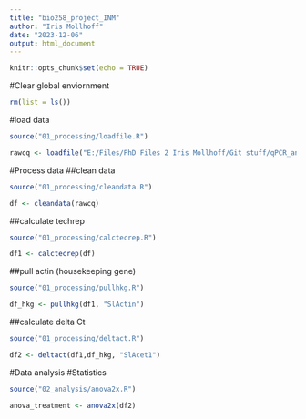 ```yaml
---
title: "bio258_project_INM"
author: "Iris Mollhoff"
date: "2023-12-06"
output: html_document
---
```


```r
knitr::opts_chunk$set(echo = TRUE)
```
#Clear global enviornment
```r
rm(list = ls())
```

#load data
```r
source("01_processing/loadfile.R")

rawcq <- loadfile("E:/Files/PhD Files 2 Iris Mollhoff/Git stuff/qPCR_analysis/data/","20210915_Tomato-Pst-A14_10hr_actin_acet1")
```

#Process data
##clean data
```r
source("01_processing/cleandata.R")

df <- cleandata(rawcq)
```
##calculate techrep
```r
source("01_processing/calctecrep.R")

df1 <- calctecrep(df)
```
##pull actin (housekeeping gene)
```r
source("01_processing/pullhkg.R")

df_hkg <- pullhkg(df1, "SlActin")
```
##calculate delta Ct
```r
source("01_processing/deltact.R")

df2 <- deltact(df1,df_hkg, "SlAcet1")
```

#Data analysis
#Statistics
```r
source("02_analysis/anova2x.R")

anova_treatment <- anova2x(df2)
```


